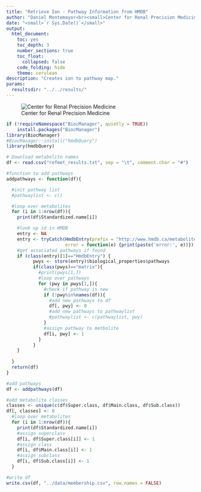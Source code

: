 ```yaml
---
title: "Retrieve Ion - Pathway Information from HMDB"
author: "Daniel Montemayor<br><small>Center for Renal Precision Medicine<br>University of Texas Health San Antonio School of Medicine</small>"
date: "<small>`r Sys.Date()`</small>"
output:
  html_document:
    toc: yes
    toc_depth: 3
    number_sections: true
    toc_float: 
      collapsed: false
    code_folding: hide
    theme: cerulean
description: "Creates ion to pathway map."
params:
  resultsdir: "../../results/"
---
```


![Center for Renal Precision Medicine](https://dmontemayor.github.io/assets/Long_SOM/horizontal/JPG/UTHSA_Long-SOM_H_CMYK.jpg)


```r
if (!requireNamespace("BiocManager", quietly = TRUE))
    install.packages("BiocManager")
library(BiocManager)
#BiocManager::install("hmdbQuery")
library(hmdbQuery)
```

```r
# Download metabolite names
df <- read.csv("refmet_results.txt", sep = "\t", comment.char = "#")
```

```r
#function to add pathways
addpathways <- function(df){

  #init pathway list
  #pathwaylist <- c()

  #loop over metabolites
  for (i in 1:nrow(df)){
    print(df$Standardized.name[i])

    #look up id in HMDB
    entry <- NA
    entry <- tryCatch(HmdbEntry(prefix = "http://www.hmdb.ca/metabolites/", id = df$hmdb[i]),
                      error = function(e) {print(paste('error:', e))})
    #get associated pathways if found 
    if (class(entry)[1]=="HmdbEntry") {
          pwys <- store(entry)$biological_properties$pathways
          if(class(pwys)=="matrix"){
            #print(pwys[1,])
            #loop over pathways
            for (pwy in pwys[1,]){
              #check if pathway is new
              if (!pwy%in%names(df)){
                #add new pathways to df
                df[, pwy] <- 0
                #add new pathways to pathwaylist
                #pathwaylist <- c(pathwaylist, pwy)
              }
              #assign pathway to metbolite
              df[i, pwy] <- 1
            }
          }
    }
    
  }
  return(df)  
}
```

```r
#add pathways
df <- addpathways(df)
```

```r
#add metabolite classes
classes <- unique(c(df$Super.class, df$Main.class, df$Sub.class))
df[, classes] <- 0
  #loop over metabolites
  for (i in 1:nrow(df)){
    print(df$Standardized.name[i])
    #assign superclass
    df[i, df$Super.class[i]] <- 1
    #assign class
    df[i, df$Main.class[i]] <- 1
    #assign subclass
    df[i, df$Sub.class[i]] <- 1
  }
```

```r
#write df
write.csv(df, "../data/membership.csv", row.names = FALSE)
```
